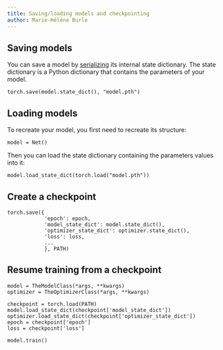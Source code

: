 ```yaml
---
title: Saving/loading models and checkpointing
author: Marie-Hélène Burle
---
```


## Saving models

You can save a model by [serializing](https://en.wikipedia.org/wiki/Serialization) its internal state dictionary. The state dictionary is a Python dictionary that contains the parameters of your model.

```.python
torch.save(model.state_dict(), "model.pth")
```

## Loading models

To recreate your model, you first need to recreate its structure:

```.python
model = Net()
```

Then you can load the state dictionary containing the parameters values into it:

```.python
model.load_state_dict(torch.load("model.pth"))
```

## Create a checkpoint

```.python
torch.save({
            'epoch': epoch,
            'model_state_dict': model.state_dict(),
            'optimizer_state_dict': optimizer.state_dict(),
            'loss': loss,
            ...
            }, PATH)
```

## Resume training from a checkpoint

```.python
model = TheModelClass(*args, **kwargs)
optimizer = TheOptimizerClass(*args, **kwargs)

checkpoint = torch.load(PATH)
model.load_state_dict(checkpoint['model_state_dict'])
optimizer.load_state_dict(checkpoint['optimizer_state_dict'])
epoch = checkpoint['epoch']
loss = checkpoint['loss']

model.train()
```
